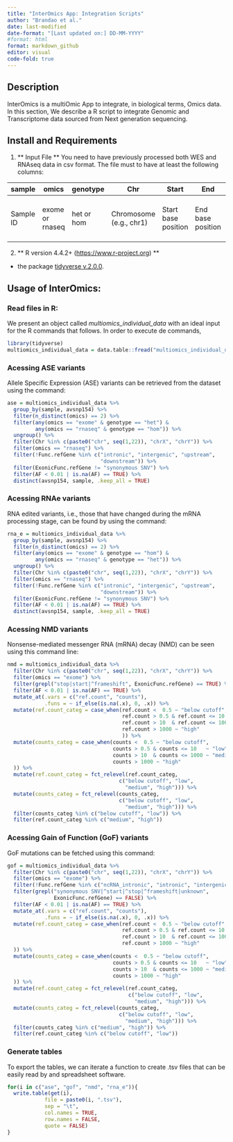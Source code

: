 ```yaml
---
title: "InterOmics App: Integration Scripts"
author: "Brandao et al."
date: last-modified
date-format: "[Last updated on:] DD-MM-YYYY"
#format: html
format: markdown_github
editor: visual
code-fold: true
---
```


## Description

InterOmics is a multiOmic App to integrate, in biological terms, Omics data. In this section, We describe a R script to integrate Genomic and Transcriptome data sourced from Next generation sequencing.

## Install and Requirements

1.  \*\* Input File \*\* You need to have previously processed both WES and RNAseq data in csv format. The file must to have at least the following columns:

| sample | omics | genotype | Chr | Start | End | Ref | Alt | Gene.refGene | Func.refGene | ExonicFunc.refGene | AF | avsnp154 | QUAL | INFO_DP | ref.count | count |
|-----|-----|-----|-----|-----|-----|-----|-----|-----|-----|-----|-----|-----|-----|-----|-----|-----|
| Sample ID | exome or rnaseq | het or hom | Chromosome (e.g., chr1) | Start base position | End base position | Reference allele (e.g., A) | Alternative allele (e.g., C) | Gene symbol (e.g., MBL2) | Variant location in gene (e.g., exonic, upstream) | Variant consequence (e.g., nonsynonymous SNV) | GnomAD allele frequency | dbSNP 154 ID (e.g., rs...) | Base quality score (e.g., 50) | Depth (e.g., 142) | GTEx expression (TPM) | Sample expression (TPM) |

2.  \*\* R version 4.4.2+ (<https://www.r-project.org>) \*\*

-   the package [tidyverse v.2.0.0](https://www.tidyverse.org/).

## Usage of InterOmics:

### Read files in R:

We present an object called *multiomics_individual_data* with an ideal input for the R commands that follows. In order to execute de commands,

```r

library(tidyverse)
multiomics_individual_data = data.table::fread("multiomics_individual_data.zip")

```

### Acessing ASE variants

Allele Specific Expression (ASE) variants can be retrieved from the dataset using the command:

```r

ase = multiomics_individual_data %>% 
  group_by(sample, avsnp154) %>%
  filter(n_distinct(omics) == 2) %>%
  filter(any(omics == "exome" & genotype == "het") & 
         any(omics == "rnaseq" & genotype == "hom")) %>%
  ungroup() %>% 
  filter(Chr %in% c(paste0("chr", seq(1,22)), "chrX", "chrY")) %>% 
  filter(omics == "rnaseq") %>% 
  filter(!Func.refGene %in% c("intronic", "intergenic", "upstream",
                              "downstream")) %>%
  filter(ExonicFunc.refGene != "synonymous SNV") %>%
  filter(AF < 0.01 | is.na(AF) == TRUE) %>%
  distinct(avsnp154, sample, .keep_all = TRUE)

```

### Acessing RNAe variants

RNA edited variants, i.e., those that have changed during the mRNA processing stage, can be found by using the command:

```r

rna_e = multiomics_individual_data %>%
  group_by(sample, avsnp154) %>%
  filter(n_distinct(omics) == 2) %>%
  filter(any(omics == "exome" & genotype == "hom") & 
         any(omics == "rnaseq" & genotype == "het")) %>%
  ungroup() %>% 
  filter(Chr %in% c(paste0("chr", seq(1,22)), "chrX", "chrY")) %>% 
  filter(omics == "rnaseq") %>% 
  filter(!Func.refGene %in% c("intronic", "intergenic", "upstream",
                              "downstream")) %>%
  filter(ExonicFunc.refGene != "synonymous SNV") %>%
  filter(AF < 0.01 | is.na(AF) == TRUE) %>%
  distinct(avsnp154, sample, .keep_all = TRUE)

```

### Acessing NMD variants

Nonsense-mediated messenger RNA (mRNA) decay (NMD) can be seen using this command line:

```r

nmd = multiomics_individual_data %>% 
  filter(Chr %in% c(paste0("chr", seq(1,22)), "chrX", "chrY")) %>% 
  filter(omics == "exome") %>% 
  filter(grepl("stop|start|^frameshift", ExonicFunc.refGene) == TRUE) %>% 
  filter(AF < 0.01 | is.na(AF) == TRUE) %>%
  mutate_at(.vars = c("ref.count", "counts"),
            .funs = ~ if_else(is.na(.x), 0, .x)) %>% 
  mutate(ref.count_categ = case_when(ref.count <  0.5 ~ "below cutoff",
                                     ref.count > 0.5 & ref.count <= 10   ~ "low",
                                     ref.count > 10  & ref.count <= 1000 ~ "medium",
                                     ref.count > 1000 ~ "high"
                                     )) %>% 
  mutate(counts_categ = case_when(counts <  0.5 ~ "below cutoff",
                                  counts > 0.5 & counts <= 10   ~ "low",
                                  counts > 10  & counts <= 1000 ~ "medium",
                                  counts > 1000 ~ "high"
  )) %>%
  mutate(ref.count_categ = fct_relevel(ref.count_categ, 
                                    c("below cutoff", "low",
                                      "medium", "high"))) %>% 
  mutate(counts_categ = fct_relevel(counts_categ, 
                                    c("below cutoff", "low",
                                      "medium", "high"))) %>% 
  filter(counts_categ %in% c("below cutoff", "low")) %>% 
  filter(ref.count_categ %in% c("medium", "high")) 

```

### Acessing Gain of Function (GoF) variants

GoF mutations can be fetched using this command:

```r

gof = multiomics_individual_data %>% 
  filter(Chr %in% c(paste0("chr", seq(1,22)), "chrX", "chrY")) %>% 
  filter(omics == "exome") %>% 
  filter(!Func.refGene %in% c("ncRNA_intronic", "intronic", "intergenic")) %>%
  filter(grepl("synonymous SNV|^start|^stop|^frameshift|unknown", 
               ExonicFunc.refGene) == FALSE) %>%
  filter(AF < 0.01 | is.na(AF) == TRUE) %>%
  mutate_at(.vars = c("ref.count", "counts"),
            .funs = ~ if_else(is.na(.x), 0, .x)) %>% 
  mutate(ref.count_categ = case_when(ref.count <  0.5 ~ "below cutoff",
                                     ref.count > 0.5 & ref.count <= 10   ~ "low",
                                     ref.count > 10  & ref.count <= 1000 ~ "medium",
                                     ref.count > 1000 ~ "high"
  )) %>% 
  mutate(counts_categ = case_when(counts <  0.5 ~ "below cutoff",
                                  counts > 0.5 & counts <= 10   ~ "low",
                                  counts > 10  & counts <= 1000 ~ "medium",
                                  counts > 1000 ~ "high"
  )) %>%
  mutate(ref.count_categ = fct_relevel(ref.count_categ, 
                                       c("below cutoff", "low",
                                         "medium", "high"))) %>% 
  mutate(counts_categ = fct_relevel(counts_categ, 
                                    c("below cutoff", "low",
                                      "medium", "high"))) %>% 
  filter(counts_categ %in% c("medium", "high")) %>% 
  filter(ref.count_categ %in% c("below cutoff", "low"))

```

### Generate tables

To export the tables, we can iterate a function to create .tsv files that can be easily read by and spreadsheet software.

```r

for(i in c("ase", "gof", "nmd", "rna_e")){
  write.table(get(i), 
            file = paste0(i, ".tsv"), 
            sep = "\t", 
            col.names = TRUE, 
            row.names = FALSE, 
            quote = FALSE)
}

```
